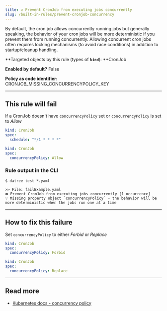 ```yaml
---
title: ☑️ Prevent CronJob from executing jobs concurrently
slug: /built-in-rules/prevent-cronjob-concurrency
---
```


By default, the cron job allows concurrently running jobs but generally speaking, the behavior of your cron jobs will be more deterministic if you prevent them from running concurrently. Allowing concurrent cron jobs often requires locking mechanisms (to avoid race conditions) in addition to startup/cleanup handling.

**Targeted objects by this rule (types of **`kind`**): **CronJob

**Enabled by default?** False

**Policy as code identifier:** CRONJOB_MISSING_CONCURRENCYPOLICY_KEY

---

## This rule will fail

If a CronJob doesn't have `concurrencyPolicy` set or `concurrencyPolicy` is set to _Allow_

```yaml
kind: CronJob
spec:
  schedule: "*/1 * * * *"
```

```yaml
kind: CronJob
spec:
  concurrencyPolicy: Allow
```

### Rule output in the CLI

```terminal
$ datree test *.yaml

>> File: failExample.yaml
❌ Prevent CronJob from executing jobs concurrently [1 occurrence]
💡 Missing property object `concurrencyPolicy` - the behavior will be more deterministic when the jobs run one at a time
```

---

## How to fix this failure

Set `concurrencyPolicy` to either _Forbid_ or _Replace_

```yaml
kind: CronJob
spec:
  concurrencyPolicy: Forbid
```

```yaml
kind: CronJob
spec:
  concurrencyPolicy: Replace
```

---

## Read more

- [Kubernetes docs - concurrency policy](https://kubernetes.io/docs/tasks/job/automated-tasks-with-cron-jobs/#concurrency-policy)

